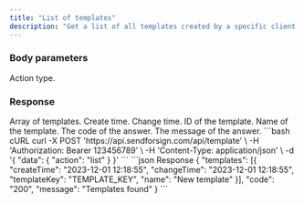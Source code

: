```yaml
---
title: "List of templates"
description: "Get a list of all templates created by a specific client."
---
```


### Body parameters

<ParamField body="action" type="string" required>
  Action type.
</ParamField>

### Response

  <ResponseField name="templates" type="string">
    Array of templates.

  <Expandable title="child attribute">

  <ResponseField name="createTime" type="string">
    Create time.
  </ResponseField>

  <ResponseField name="changeTime" type="string">
    Change time.
  </ResponseField>

  <ResponseField name="templateKey" type="string">
    ID of the template.
  </ResponseField>

  <ResponseField name="name" type="string">
    Name of the template.
  </ResponseField>

  </Expandable>

  </ResponseField>

<ResponseField name="code" type="string">
  The code of the answer.
</ResponseField>

<ResponseField name="message" type="string">
  The message of the answer.
</ResponseField>

<RequestExample>
```bash cURL
curl -X POST 'https://api.sendforsign.com/api/template' \ 
     -H 'Authorization: Bearer 123456789' \
     -H 'Content-Type: application/json' \
     -d '{ 
          "data": {
				   "action": "list"
				  }
     }'
```
</RequestExample>

<ResponseExample>
```json Response
	{
       "templates": [{
                "createTime": "2023-12-01 12:18:55",
				"changeTime": "2023-12-01 12:18:55",
                "templateKey": "TEMPLATE_KEY", 
				"name": "New template"
		}],
       "code": "200",
       "message": "Templates found"
    } 
```
</ResponseExample>
